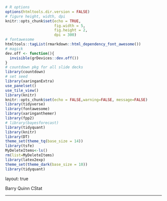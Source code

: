 ```r
# R options
options(htmltools.dir.version = FALSE)
# figure height, width, dpi
knitr::opts_chunk$set(echo = TRUE, 
                      fig.width = 5, 
                      fig.height = 2,
                      dpi = 300)
# fontawesome
htmltools::tagList(rmarkdown::html_dependency_font_awesome())
# magick
dev.off <- function(){
  invisible(grDevices::dev.off())
}
# countdown pkg for all slide decks
library(countdown)
# set seed
library(xaringanExtra)
use_panelset()
use_tile_view()
library(knitr)
knitr::opts_chunk$set(echo = FALSE,warning=FALSE, message=FALSE)
library(tidyverse)
library(fontawesome) 
library(xaringanthemer)
library(fpp2)
# library(bayesforecast)
library(tidyquant)
library(knitr)
library(DT)
theme_set(theme_tq(base_size = 14))
library(tsfe)
MyDeleteItems<-ls()
rm(list=MyDeleteItems)
library(latex2exp)
theme_set(theme_dark(base_size = 10))
library(tidyquant)
```

layout: true
<div class="my-footer">
<span>
Barry Quinn CStat
</span>

</div> 
---
